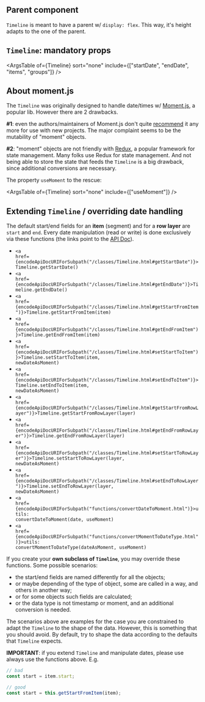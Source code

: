 
<Meta title="Features/Basic/Doc" parameters={parametersDocPage} />

## Parent component

`Timeline` is meant to have a parent w/ `display: flex`. This way, it's height adapts to the one of the parent.

## `Timeline`: mandatory props

<ArgsTable of={Timeline} sort="none" include={["startDate", "endDate", "items", "groups"]}  />

## About moment.js

The `Timeline` was originally designed to handle date/times w/ [Moment.js](https://momentjs.com/),
a popular lib. However there are 2 drawbacks. 

**#1**: even the authors/maintainers of Moment.js don't
quite [recommend](https://momentjs.com/docs/) it any more for use with new projects. The major
complaint seems to be the mutability of "moment" objects. 

**#2**: "moment" objects are not friendly with 
[Redux](https://redux.js.org/), a popular framework for state management. Many folks use Redux for
state management. And not being able to store the state that feeds the `Timeline` is a big drawback, since
additional conversions are necessary.

The property `useMoment` to the rescue:

<ArgsTable of={Timeline} sort="none" include={["useMoment"]}  />

## Extending `Timeline` / overriding date handling

The default start/end fields for an **item** (segment) and for a **row layer** are `start` and `end`. Every date manipulation (read or write) is done exclusively via these functions
(the links point to the [API Doc](?path=/docs/api-doc--page)).

* <code><a href={encodeApiDocURIForSubpath("/classes/Timeline.html#getStartDate")}>Timeline.getStartDate()</a></code>
* <code><a href={encodeApiDocURIForSubpath("/classes/Timeline.html#getEndDate")}>Timeline.getEndDate()</a></code>
* <code><a href={encodeApiDocURIForSubpath("/classes/Timeline.html#getStartFromItem")}>Timeline.getStartFromItem(item)</a></code>
* <code><a href={encodeApiDocURIForSubpath("/classes/Timeline.html#getEndFromItem")}>Timeline.getEndFromItem(item)</a></code>
* <code><a href={encodeApiDocURIForSubpath("/classes/Timeline.html#setStartToItem")}>Timeline.setStartToItem(item, newDateAsMoment)</a></code>
* <code><a href={encodeApiDocURIForSubpath("/classes/Timeline.html#setEndToItem")}>Timeline.setEndToItem(item, newDateAsMoment)</a></code>
* <code><a href={encodeApiDocURIForSubpath("/classes/Timeline.html#getStartFromRowLayer")}>Timeline.getStartFromRowLayer(layer)</a></code>
* <code><a href={encodeApiDocURIForSubpath("/classes/Timeline.html#getEndFromRowLayer")}>Timeline.getEndFromRowLayer(layer)</a></code>
* <code><a href={encodeApiDocURIForSubpath("/classes/Timeline.html#setStartToRowLayer")}>Timeline.setStartToRowLayer(layer, newDateAsMoment)</a></code>
* <code><a href={encodeApiDocURIForSubpath("/classes/Timeline.html#setEndToRowLayer")}>Timeline.setEndToRowLayer(layer, newDateAsMoment)</a></code>
* <code><a href={encodeApiDocURIForSubpath("functions/convertDateToMoment.html")}>utils: convertDateToMoment(date, useMoment)</a></code>
* <code><a href={encodeApiDocURIForSubpath("functions/convertMomentToDateType.html")}>utils: convertMomentToDateType(dateAsMoment, useMoment)</a></code>

If you create your **own subclass of `Timeline`**, you may override these functions. Some possible scenarios:
* the start/end fields are named differently for all the objects;
* or maybe depending of the type of object, some are called in a way, and others in another way;
* or for some objects such fields are calculated;
* or the data type is not timestamp or moment, and an additional conversion is needed.

The scenarios above are examples for the case you are constrained to adapt the `Timeline` to the shape of the data. However, this is something that you should avoid. By default,
try to shape the data according to the defaults that `Timeline` expects.

**IMPORTANT**: if you extend `Timeline` and manipulate dates, please use always use the functions above. E.g. 

```js
// bad
const start = item.start;

// good
const start = this.getStartFromItem(item);
```